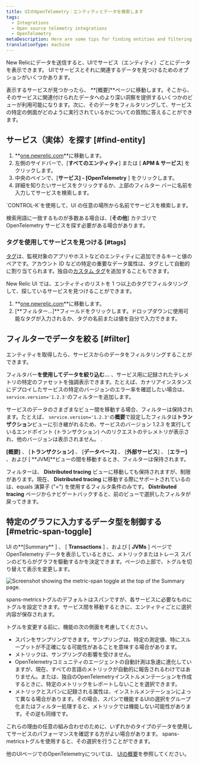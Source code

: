 ```yaml
---
title: UIのOpenTelemetry：エンティティとデータを検索します
tags:
  - Integrations
  - Open source telemetry integrations
  - OpenTelemetry
metaDescription: Here are some tips for finding entities and filtering data in the New Relic UI.
translationType: machine
---
```



New Relicにデータを送信すると、UIでサービス（エンティティ）ごとにデータを表示できます。 UIでサービスとそれに関連するデータを見つけるためのオプションがいくつかあります。

表示するサービスが見つかったら、 **\[概要]**ページに移動します。そこから、そのサービスに関連付けられたデータへのより深い洞察を提供するいくつかのビューが利用可能になります。次に、そのデータをフィルタリングして、サービスの特定の側面がどのように実行されているかについての質問に答えることができます。

## サービス（実体）を探す [#find-entity]

1. **[one.newrelic.com](https://one.newrelic.com)**に移動します。
2. 左側のサイドバーで、\[**すべてのエンティティ**] または \[ **APM & サービス**] をクリックします。
3. 中央のペインで、\[**サービス] - \[OpenTelemetry** ] をクリックします。
4. 詳細を知りたいサービスをクリックするか、上部のフィルター バーに名前を入力してサービスを検索します。

<Callout variant="tip">
  `CONTROL-K`を使用して、UI の任意の場所から名前でサービスを検索します。

  検索用語に一致するものが多数ある場合は、\[**その他**] カテゴリで OpenTelemetry サービスを探す必要がある場合があります。
</Callout>

### タグを使用してサービスを見つける [#tags]

[タグ](https://docs.newrelic.com/docs/new-relic-solutions/new-relic-one/core-concepts/use-tags-help-organize-find-your-data/)は、監視対象のアプリやホストなどのエンティティに追加できるキーと値のペアです。アカウント ID などの特定の重要なデータ属性は、タグとして自動的に割り当てられます。独自の[カスタム タグ](https://docs.newrelic.com/docs/more-integrations/open-source-telemetry-integrations/opentelemetry/best-practices/opentelemetry-best-practices-resources/tags)を追加することもできます。

New Relic UI では、エンティティのリストを 1 つ以上のタグでフィルタリングして、探しているサービスを見つけることができます。

1. **[one.newrelic.com](https://one.newrelic.com)**に移動します。
2. \[**フィルター...]**フィールドをクリックします。ドロップダウンに使用可能なタグが入力されるか、タグの名前または値を自分で入力できます。

## フィルターでデータを絞る [#filter]

エンティティを取得したら、サービスからのデータをフィルタリングすることができます。

フィルタバー**を使用してデータを絞り込む...** 、サービス用に記録されたテレメトリの特定のファセットを強調表示できます。たとえば、カナリアインスタンスにデプロイしたサービスの特定のバージョンのエラー率を確認したい場合は、 `service.version='1.2.3'`のフィルターを追加します。

サービスのデータのさまざまなビュー間を移動する場合、フィルターは保持されます。たとえば、 `service.version='1.2.3'`の**概要**で設定したフィルタは**トランザクション**ビューに引き継がれるため、サービスのバージョン 1.2.3 を実行しているエンドポイント (トランザクション) へのリクエストのテレメトリが表示され、他のバージョンは表示されません。 .

**\[概要]** 、 \[**トランザクション]** 、 \[**データベース]** 、 \[**外部サービス**] 、 \[**エラー]** 、および \[ **JVM]**ビューの間を移動するとき、フィルターは保持されます。

フィルターは、 **Distributed tracing** ビューに移動しても保持されますが、制限があります。現在、 **Distributed tracing** に移動する際にサポートされているのは、equals 演算子 ("=") を使用するフィルタ条件のみです。 **Distributed tracing** ページからナビゲートバックすると、前のビューで選択したフィルタが戻ってきます。

## 特定のグラフに入力するデータ型を制御する [#metric-span-toggle]

UI の**\[Summary** ] 、 \[ **Transactions** ] 、および \[ **JVMs** ] ページで OpenTelemetry データを表示しているときに、メトリックまたはトレース スパンのどちらがグラフを駆動するかを決定できます。ページの上部で、トグルを切り替えて表示を変更します。

<img
  title="Screenshot showing the metric-span toggle at the top of the Summary page."
  alt="Screenshot showing the metric-span toggle at the top of the Summary page."
  src={metricSpanToggleSummary}
/>

spans-metricsトグルのデフォルトはスパンですが、各サービスに必要なものにトグルを設定できます。サービス間を移動するときに、エンティティごとに選択内容が保存されます。

トグルを変更する前に、機能の次の側面を考慮してください。

* スパンをサンプリングできます。サンプリングは、特定の測定値、特にスループットが不正確になる可能性があることを意味する場合があります。
* メトリックは、サンプリングの影響を受けません。
* OpenTelemetryコミュニティのエージェントの自動計測は急速に進化していますが、現在、すべての言語のメトリックが自動的に報告されるわけではありません。または、独自のOpenTelemetryインストルメンテーションを作成するときに、特定のメトリックをレポートしないことを選択できます。
* メトリックとスパンに記録される属性は、インストルメンテーションによって異なる場合があります。その場合、スパンで機能するUIの選択をグループ化またはフィルター処理すると、メトリックでは機能しない可能性があります。その逆も同様です。

これらの理由の任意の組み合わせのために、いずれかのタイプのデータを使用してサービスのパフォーマンスを確認する方がよい場合があります。 spans-metricsトグルを使用すると、その選択を行うことができます。

他のUIページでのOpenTelemetryについては、 [UIの概要](/docs/more-integrations/open-source-telemetry-integrations/opentelemetry/view-your-data/opentelemetry-view-your-data)を参照してください。